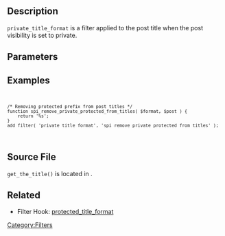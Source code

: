 == Description ==

<code>private_title_format</code> is a filter applied to the post title when the post visibility is set to private.

== Parameters ==

{{Parameter|$format|string|The string to output|required|Private: %s}}
{{Parameter|$post|WP_Post|The related post}}

== Examples ==

<code><pre>
/* Removing protected prefix from post titles */
function spi_remove_private_protected_from_titles( $format, $post ) {
    return '%s';
}
add_filter( 'private_title_format', 'spi_remove_private_protected_from_titles' );
</pre></code>

== Source File ==

<tt>get_the_title()</tt> is located in {{Trac|wp-includes/post-template.php}}.

== Related ==
* Filter Hook: [[Plugin_API/Filter_Reference/protected_title_format|protected_title_format]]

[[Category:Filters]]